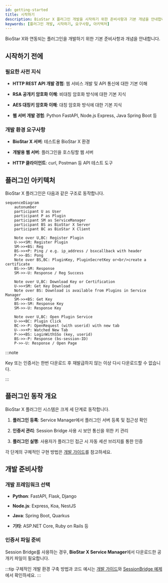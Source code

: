 ```yaml
---
id: getting-started
title: 시작하기
description: BioStar X 플러그인 개발을 시작하기 위한 준비사항과 기본 개념을 안내합니다.
keywords: [플러그인 개발, 시작하기, 요구사항, 아키텍처]
---
```


BioStar X와 연동되는 플러그인을 개발하기 위한 기본 준비사항과 개념을 안내합니다.

## 시작하기 전에

### 필요한 사전 지식

- **HTTP REST API 개발 경험**: 웹 서비스 개발 및 API 통신에 대한 기본 이해

- **RSA 공개키 암호화 이해**: 비대칭 암호화 방식에 대한 기본 지식

- **AES 대칭키 암호화 이해**: 대칭 암호화 방식에 대한 기본 지식

- **웹 서버 개발 경험**: Python FastAPI, Node.js Express, Java Spring Boot 등

### 개발 환경 요구사항

- **BioStar X 서버**: 테스트용 BioStar X 환경

- **개발용 웹 서버**: 플러그인을 호스팅할 웹 서버

- **HTTP 클라이언트**: curl, Postman 등 API 테스트 도구


## 플러그인 아키텍처

BioStar X 플러그인은 다음과 같은 구조로 동작합니다.

```mermaid
sequenceDiagram
    autonumber
    participant U as User
    participant P as Plugin
    participant SM as ServiceManager
    participant BS as BioStar X Server
    participant BC as BioStar X Client
    
    Note over U,BC: Register Plugin
    U->>+SM: Register Plugin
    SM->>+BS: Reg
    BS->>+P: Ping / e.g. ip_address / bsxcallback with header
    P->>-BS: Pong
    Note over BS,BC: PluginKey, PluginSecretKey or<br/>create a certificate
    BS->>-SM: Response
    SM->>-U: Response / Reg Success
    
    Note over U,BC: Download Key or Certification
    U->>+SM: Get Key Download
    Note over BS: Download is available from Plugins in Service Manager
    SM->>+BS: Get Key
    BS->>-SM: Response Key
    SM->>-U: Response Key
    
    Note over U,BC: Open Plugin Service
    U->>+BC: Plugin Click
    BC->>-P: OpenRequest (with userid) with new tab
    U-->>+P: Watched New Tab
    P->>+BS: LoginWithSSo (key, userid)
    BS->>-P: Response (bs-session-ID)
    P->>-U: Response / Open Page
```

:::note

Key 또는 인증서는 한번 다운로드 후 재발급하지 않는 이상 다시 다운로드할 수 없습니다.

:::

## 플러그인 동작 개요

BioStar X 플러그인 시스템은 크게 세 단계로 동작합니다.

1. **플러그인 등록**: Service Manager에서 플러그인 서버 등록 및 접근성 확인

1. **인증서 관리**: Session Bridge 사용 시 보안 통신을 위한 키 관리

1. **플러그인 실행**: 사용자가 플러그인 접근 시 자동 세션 브리지를 통한 인증

각 단계의 구체적인 구현 방법은 [개발 가이드](./development-guide)를 참고하세요.


## 개발 준비사항

### 개발 프레임워크 선택

- **Python**: FastAPI, Flask, Django

- **Node.js**: Express, Koa, NestJS

- **Java**: Spring Boot, Quarkus

- **기타**: ASP.NET Core, Ruby on Rails 등

### 인증서 파일 준비

Session Bridge를 사용하는 경우, **BioStar X Service Manager**에서 다운로드한 공개키 파일이 필요합니다.

:::tip
구체적인 개발 환경 구축 방법과 코드 예시는 [개발 가이드](./development-guide)와 [SessionBridge 예제](./session-bridge-example)에서 확인하세요.
:::